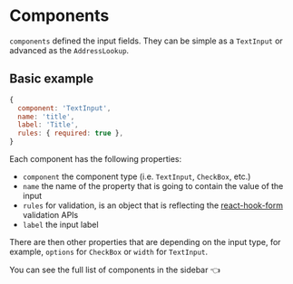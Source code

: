 
<Meta title="FormBuilder/Components" />

# Components

`components` defined the input fields. They can be simple as a `TextInput` or advanced as the `AddressLookup`.

## Basic example

```js
{
  component: 'TextInput',
  name: 'title',
  label: 'Title',
  rules: { required: true },
}
```

Each component has the following properties:

- `component` the component type (i.e. `TextInput`, `CheckBox`, etc.)
- `name` the name of the property that is going to contain the value of the input
- `rules` for validation, is an object that is reflecting the [react-hook-form](https://react-hook-form.com/api/) validation APIs
- `label` the input label

There are then other properties that are depending on the input type, for example, `options` for `CheckBox` or `width` for `TextInput`.

You can see the full list of components in the sidebar 👈

